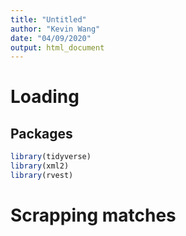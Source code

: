 ```yaml
---
title: "Untitled"
author: "Kevin Wang"
date: "04/09/2020"
output: html_document
---
```


# Loading

## Packages
```r
library(tidyverse)
library(xml2)
library(rvest)
```

# Scrapping matches